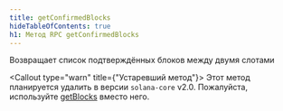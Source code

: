 ```yaml
---
title: getConfirmedBlocks
hideTableOfContents: true
h1: Метод RPC getConfirmedBlocks
---
```


Возвращает список подтверждённых блоков между двумя слотами

<Callout type="warn" title={"Устаревший метод"}>
  Этот метод планируется удалить в версии `solana-core` v2.0. Пожалуйста,
  используйте [getBlocks](/docs/rpc/http/getblocks) вместо него.
</Callout>
